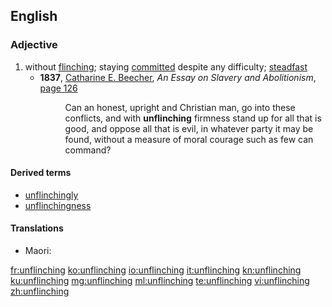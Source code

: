 ==English==

===Adjective===
{{en-adj|-}}

# without [[flinching]]; staying [[committed]] despite any difficulty; [[steadfast]]
#* '''1837''', [[w:Catharine Beecher|Catharine E. Beecher]], ''An Essay on Slavery and Abolitionism'', [http://books.google.com/books?id=vRoEAAAAYAAJ&pg=PA126&dq=unflinching page 126]
#*: Can an honest, upright and Christian man, go into these conflicts, and with '''unflinching''' firmness stand up for all that is good, and oppose all that is evil, in whatever party it may be found, without a measure of moral courage such as few can command?

====Derived terms====
* [[unflinchingly]]
* [[unflinchingness]]

====Translations====
{{trans-top|}}
{{trans-mid}}
* Maori: {{t|mi|kiriūka}}
{{trans-bottom}}

[[fr:unflinching]]
[[ko:unflinching]]
[[io:unflinching]]
[[it:unflinching]]
[[kn:unflinching]]
[[ku:unflinching]]
[[mg:unflinching]]
[[ml:unflinching]]
[[te:unflinching]]
[[vi:unflinching]]
[[zh:unflinching]]